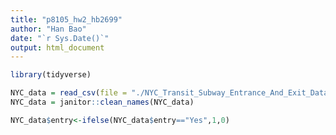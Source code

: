 ```yaml
---
title: "p8105_hw2_hb2699"
author: "Han Bao"
date: "`r Sys.Date()`"
output: html_document
---
```

```r
library(tidyverse)
```
```r
NYC_data = read_csv(file = "./NYC_Transit_Subway_Entrance_And_Exit_Data.csv")
NYC_data = janitor::clean_names(NYC_data)
```
```r
NYC_data$entry<-ifelse(NYC_data$entry=="Yes",1,0)
```


